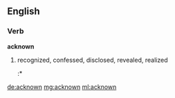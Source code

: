 ==English==

===Verb===
'''acknown'''

# {{past participle of|acknow}} recognized, confessed, disclosed, revealed, realized
#:* {{quote-news
|date=1883-06-04
|first= 
|authorlink=
|coauthors=
|last= 
|title=Imprudent Mr. Hendricks
|newspaper=New York Times (Features)
|city=New York
|publisher=
|quotee=
|url= 
|page= 
|passage= Three years in his employment a secret agent in the Post Office Department, who obtained for him the first knowledge of the star route frauds, and placed it at his disposal before it '''Acknown''' to be suspected by either the public or the Government.
}}

[[de:acknown]]
[[mg:acknown]]
[[ml:acknown]]